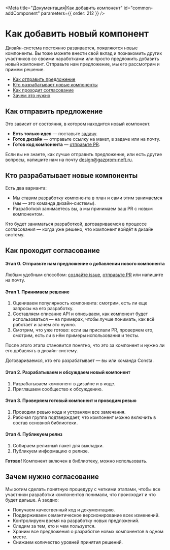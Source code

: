 
<Meta
  title="Документация|Как добавить компонент"
  id="common-addComponent"
  parameters={{ order: 212 }}
/>

# Как добавить новый компонент

Дизайн-система постоянно развивается, появляются новые компоненты. Вы тоже можете внести свой вклад и познакомить других участников со своими наработками или просто предложить добавить новый компонент. Отправьте нам предложение, мы его рассмотрим и примем решение.

- [Как отправить предложение](#как-отправить-предложение)
- [Кто разрабатывает новые компоненты](#кто-разрабатывает-новые-компоненты)
- [Как проходит согласование](#как-проходит-согласование)
- [Зачем это нужно](#зачем-это-нужно)

## Как отправить предложение

Это зависит от состояния, в котором находится новый компонент.

- **Есть только идея** — поставьте [задачу](https://github.com/gazprom-neft/consta-uikit/issues).
- **Готов дизайн** — отправьте ссылку на макет, в задаче или на почту.
- **Готов код компонента** — [отправьте PR](https://consta-uikit.vercel.app/?path=/docs/common-develop-contributors--page).

Если вы не знаете, как лучше отправить предложение, или есть другие вопросы, напишите нам на почту design@gazprom-neft.ru.

## Кто разрабатывает новые компоненты

Есть два варианта:

- Мы ставим разработку компонента в план и сами этим занимаемся (мы — это команда дизайн-системы).
- Разработкой занимаетесь вы, а мы принимаем ваш PR с новым компонентом.

Кто будет заниматься разработкой, договариваемся в процессе согласования — когда уже решено, что компонент войдёт в дизайн систему.

## Как проходит согласование

#### Этап 0. Отправьте нам предложение о добавлении нового компонента

Любым удобным способом: [создайте issue](https://github.com/gazprom-neft/consta-uikit/issues), [отправьте PR](https://consta-uikit.vercel.app/?path=/docs/common-develop-contributors--page) или напишите на почту.

#### Этап 1. Принимаем решение

1. Оцениваем популярность компонента: смотрим, есть ли еще запросы на его разработку.
1. Составляем описание API и описываем, как компонент будет использоваться — на примерах, чтобы лучше понимать, как всё работает и зачем это нужно.
1. Смотрим, что уже готово: если вы прислали PR, проверяем его, смотрим, есть ли в нём примеры использования и тесты.

После этого этапа становится понятно, что это за компонент и нужно ли его добавлять в дизайн-систему.

Договариваемся, кто его разрабатывает — вы или команда Consta.

#### Этап 2. Разрабатываем и обсуждаем новый компонент

1. Разрабатываем компонент в дизайне и в коде.
1. Приглашаем сообщество к обсуждению.

#### Этап 3. Проверяем готовый компонент и проводим ревью

1. Проводим ревью кода и устраняем все замечания.
1. Рабочая группа подтверждает, что компонент можно включить в состав основной библиотеки.

#### Этап 4. Публикуем релиз

1. Собираем релизный пакет для выкладки.
1. Публикуем информацию о релизе.

**Готово!** Компонент включен в библиотеку, можно использовать.

## Зачем нужно согласование

Мы хотим сделать понятную процедуру с четкими этапами, чтобы все участники разработки компонентов понимали, что происходит и что будет дальше. А заодно:

- Получаем качественный код и документацию.
- Поддерживаем семантическое версионирование всех изменений.
- Контролируем время на разработку новых предложений.
- Следим за тем, кто и чем пользуется.
- Храним все предложения о разработке новых компонентов в одном месте.
- Снижаем количество уровней принятия решений.
